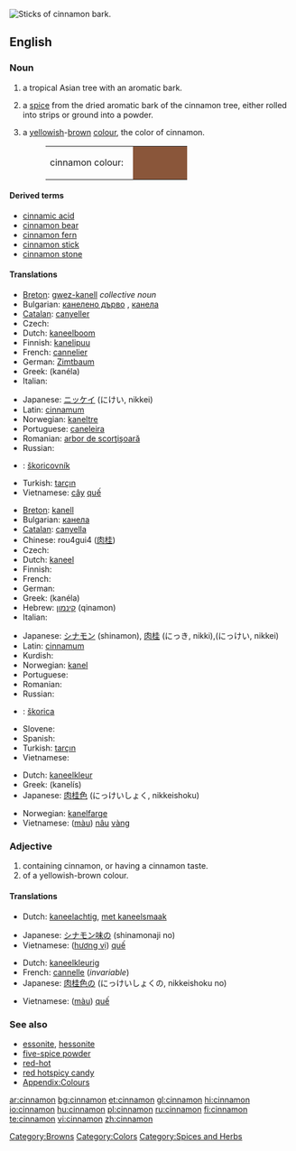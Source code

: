 [[Image:Cinnamomum verum.jpg|thumb|right|Sticks of cinnamon bark.]]
{{wikipedia}}
==English==

===Noun===
{{en-noun|s|-}}

# {{countable}} a tropical Asian tree with an aromatic bark.
# {{uncountable}} a [[spice]] from the dried aromatic bark of the cinnamon tree, either rolled into strips or ground into a powder.
# {{countable}} a [[yellow]]ish-[[brown]] [[color|colour]], the color of cinnamon.
#:<table><tr><td>cinnamon colour: &nbsp;</td><td bgcolor="#8A563A" width="80">&nbsp; </td></tr></table>

====Derived terms====
*[[cinnamic acid]]
*[[cinnamon bear]]
*[[cinnamon fern]]
*[[cinnamon stick]]
*[[cinnamon stone]]

====Translations====
{{trans-top|tree}}
* [[Breton]]: [[gwez-kanell]] ''collective noun''
* Bulgarian: [[канелено дърво]] {{n}}, [[канела]] {{f}}
* [[Catalan]]: [[canyeller]] {{m}}
* Czech: {{t-|cs|skořicovník|m}}
* Dutch: [[kaneelboom]] {{m}}
* Finnish: [[kanelipuu]]
* French: [[cannelier]] {{m}}
* German: [[Zimtbaum]] {{m}}
* Greek: {{t|el|κανέλα|f|sc=Grek}} (kanéla)
* Italian: {{t-|it|cannella|f}}
{{trans-mid}}
* Japanese: [[ニッケイ]] (にけい, nikkei)
* Latin: [[cinnamum]] {{n}}
* Norwegian: [[kaneltre]] {{n}}
* Portuguese: [[caneleira]] {{f}}
* Romanian: [[arbor de scorţişoară]] {{m}}
* Russian: {{t-|ru|коричное дерево|n|tr=koríčnoje dérevo|sc=Cyrl}}
* {{ttbc|Slovak}}: [[škoricovník]] {{m}}
* Turkish: [[tarçın]]
* Vietnamese: [[cây]] [[quế]]
{{trans-bottom}}

{{trans-top|spice}}
* [[Breton]]: [[kanell]] {{m}}
* Bulgarian: [[канела]] {{f}}
* [[Catalan]]: [[canyella]] {{f}}
* Chinese: rou4gui4 ([[肉]][[桂]])
* Czech: {{t-|cs|skořice|f}}
* Dutch: [[kaneel]] {{m}}
* Finnish: {{t+|fi|kaneli}}
* French: {{t+|fr|cannelle|f}}
* German: {{t+|de|Zimt|m}}
* Greek: {{t|el|κανέλα|f|sc=Grek}} (kanéla)
* Hebrew: [[קינמון]] (qinamon) {{m}}
* Italian: {{t-|it|cannella|f}}
{{trans-mid}}
* Japanese: [[シナモン]] (shinamon), [[肉桂]] (にっき, nikki),(にっけい, nikkei)
* Latin: [[cinnamum]] {{n}}
* Kurdish: {{KUchar|[[دارچین]]}}
* Norwegian: [[kanel]]
* Portuguese: {{t+|pt|canela|f}}
* Romanian: {{t-|ro|scorţişoară|f}}
* Russian: {{t+|ru|корица|f|tr=korítsa|sc=Cyrl}}
* {{ttbc|Slovak}}: [[škorica]] {{f}}
* Slovene: {{t+|sl|cimet|m}}
* Spanish: {{t+|es|canela|f}}
* Turkish: [[tarçın]]
* Vietnamese: {{t+|vi|quế|xs=Vietnamese}}
{{trans-bottom}}

{{trans-top|colour}}
* Dutch: [[kaneelkleur]] {{f}}
* Greek: {{t|el|κανελής|m|sc=Grek}} (kanelís)
* Japanese: [[肉桂色]] (にっけいしょく, nikkeishoku)
{{trans-mid}}
* Norwegian: [[kanelfarge]] {{m}}
* Vietnamese: ([[màu]]) [[nâu]] [[vàng]]
{{trans-bottom}}

===Adjective===
{{en-adj|-}}

# containing cinnamon, or having a cinnamon taste.
# of a yellowish-brown colour.

====Translations====
{{trans-top|flavour}}
* Dutch: [[kaneelachtig]], [[met kaneelsmaak]]
{{trans-mid}}
* Japanese: [[シナモン味]]の (shinamonaji no)
* Vietnamese: ([[hương vị]]) [[quế]]
{{trans-bottom}}

{{trans-top|colour}}
* Dutch: [[kaneelkleurig]]
* French: [[cannelle]] (''invariable'')
* Japanese: [[肉桂色]]の (にっけいしょくの, nikkeishoku no)
{{trans-mid}}
* Vietnamese: ([[màu]]) [[quế]]
{{trans-bottom}}

===See also===
*[[essonite]], [[hessonite]]
*[[five-spice powder]]
*[[red-hot]]
*[[red hotspicy candy]]
*[[Wiktionary_Appendix:Colours|Appendix:Colours]]

[[Category:Browns]]
[[Category:Colors]]
[[Category:Spices and Herbs]]

[[ar:cinnamon]]
[[bg:cinnamon]]
[[et:cinnamon]]
[[gl:cinnamon]]
[[hi:cinnamon]]
[[io:cinnamon]]
[[hu:cinnamon]]
[[pl:cinnamon]]
[[ru:cinnamon]]
[[fi:cinnamon]]
[[te:cinnamon]]
[[vi:cinnamon]]
[[zh:cinnamon]]